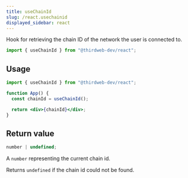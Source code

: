 ```yaml
---
title: useChainId
slug: /react.usechainid
displayed_sidebar: react
---
```


Hook for retrieving the chain ID of the network the user is connected to.

```jsx
import { useChainId } from "@thirdweb-dev/react";
```

## Usage

```jsx
import { useChainId } from "@thirdweb-dev/react";

function App() {
  const chainId = useChainId();

  return <div>{chainId}</div>;
}
```

## Return value

```ts
number | undefined;
```

A `number` representing the current chain id.

Returns `undefined` if the chain id could not be found.
